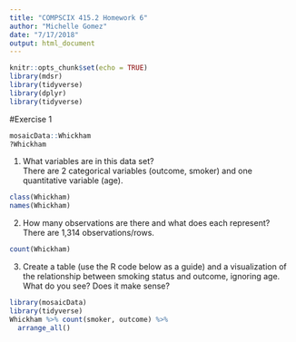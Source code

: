 ```yaml
---
title: "COMPSCIX 415.2 Homework 6"
author: "Michelle Gomez"
date: "7/17/2018"
output: html_document
---
```


```r
knitr::opts_chunk$set(echo = TRUE)
library(mdsr)
library(tidyverse)
library(dplyr)
library(tidyverse)
```
#Exercise 1  
```r
mosaicData::Whickham
?Whickham
```
1. What variables are in this data set?  
There are 2 categorical variables (outcome, smoker) and one quantitative variable (age).  
```r
class(Whickham)
names(Whickham)
```
2. How many observations are there and what does each represent?  
There are 1,314 observations/rows.   
```r
count(Whickham)
```
3. Create a table (use the R code below as a guide) and a visualization of the relationship between smoking status and outcome, ignoring age. What do you see? Does it make sense?  
```r
library(mosaicData)
library(tidyverse)
Whickham %>% count(smoker, outcome) %>%
  arrange_all()
```



